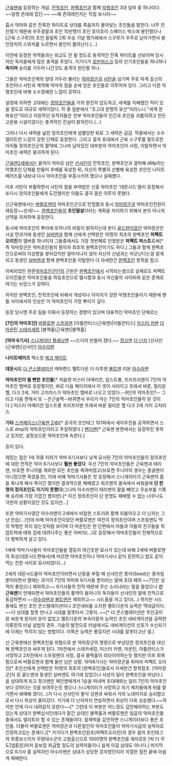 [[근육맨]]에 등장하는 개념.
[[잔학초인]], [[완벽초인]]과 함께 [[악행초인]] 3대 일파 중 하나이다. ~~일명 츤데레 집단.~~ ~~왜 츤데레인지는 직접 보시라~~

흡사 악마와 같은 잔혹한 파이트로 상대를 죽음까지 몰아넣는 초인들을 말한다. 너무 잔인했기 때문에 우주경찰과 초인 10만명이 초인 호이호이 스페이스 박스에 봉인했으나 [근육 스구루]의 초인 올림픽 2회 우승 기념 헹가레에서 스구루가 우주로 날아가면서 봉인장치의 스위치를 누르면서 봉인이 풀려난다.(…) 

이전에 등장한 악역들과는 비교도 안 될 정도로 충격적인 잔혹 파이트를 선보이며 당시 어린 독자들에게 많은 충격을 주었다. 거기다가 [[로빈마스크]] 등의 인기초인들을 하나하나 '''죽이며''' 승리를 거두어 나간것도 충격의 원인중 하나.

그들은 악마초인계의 양대 거두라 불리는 [[악마장군]]과 [[사탄]]을 섬기며 주로 마계 출신의 초인이나 사탄과 계약해 악마의 힘을 손에 얻은 초인들로 이루어져 있다. 그리고 다른 악행초인에 비해 소수정예란 느낌이 강하다. 

설정에 의하면 고대에는 [[정의초인]]들을 거의 완전히 압도하고, 세계를 지배했던 적이 있을 정도로 대규모 세력이었다. 작 중 일본에서 "초고대 문명의 유산"이라느니 "세계 문화유산"이라고 자랑하던 유적지들은 전부 악마초인들이 인간과 초인을 괴롭히려고 만든 고문용 시설이었다는 충격적인 진실이 밝혀진다.(...)

그러나 다시 세력을 넓힌 정의초인에게 섬멸당한 뒤로 그 세력은 급감. 작중에서는 소수 엘리트란 느낌이 강한 단체로 등장한다. 그리고 결국 초대에서 근육 스구루를 필두로한 아이돌 정의초인군의 활약에 그나마 남아있던 대부분의 악마초인이 사망, 이탈하면서 악마초인 세력은 붕괴하게 된다.

[[근육맨2세]]에서는 끝까지 악마로 남은 [[선샤인]]이 잔학초인, 완벽초인과 결탁해 dMp라는 악행초인 단체를 만들어 후배를 육성한 뒤, 자신이 특별히 선별해 육성한 초인인 나이트메어즈를 내보내 다시 악마초인을 부흥시키려 했으나 실패했다.

이후 사탄이 부활하면서 사탄의 힘을 부여받은 신흥 악마초인 '데몬시드'들이 등장해서 또다시 정의초인들에게 도전했지만 이들도 결국 꿈은 이루지 못했다.

신근육맨에서는 [[버팔로맨]]이 악마초인군으로 턴힐함과 동시 [[악마장군]]과 악마초인전원이 재등장~~만세!~~. [[완벽초인]]들의 '''초인말살'''이라는 계획을 저지하기 위해서 본의 아니게 선역을 자처하며 등장한다.

동시에 악마초인의 뿌리에 또하나의 비밀이 밝혀지는데 본디 [[골드맨]]이었던 악마장군은 사실 먼과거에 동생인 [[실버맨]]과 함께 신에게 선택받은 10명의 최초의 완벽초인 '''퍼펙트 오리진'''의 맴버중 하나이자 그들중에서도 가장 첫번째로 인정받은 '''퍼펙트 퍼스트'''로써[* 즉 악마장군은 악마초인들의 왕이자 최초의 완벽초인이기도 하다.] 그들과 함께 완벽초인으로써의 이상향을 쌓아갔지만 얼마지나지 않아 자신의 신념과는 어긋난다는걸 알게되고 동생인 [[실버맨]]과 함께 완벽초인을 이탈한다 더 자세한건 [[완벽초인]] 항목을 참고.  

어찌되었든 현존[[악마초인]]군단의 근원은 [[완벽초인]]에서 시작되는셈으로 실제로도 퍼펙트 오리진들은 악마초인들을 하등초인으로 멸시함과 동시 자신들의 사이비와 같은 존재로 여기는 뉘앙스가 강하다.


하지만 완벽초인, 잔학초인에 비해서 개성이나 이미지가 강한 악행초인들이기 때문에 팬들 사이에서의 인상은 이 악마초인이 가장 뿌리가 깊다.

등장 당시엔 주로 팀을 이뤄서 등장하는 경향이 있으며 대표적인 악마초인 단체로는

'''[7인의 악마초인]'''
[[버팔로맨]]
[[스프링맨]]
[아틀란티스(근육맨)|아틀란티스]
[[미스터 카멘]]
[[더 마운틴]]
[[스테카세킹]]
[블랙홀(근육맨)|블랙홀]

'''[악마 6기사]'''
[[스니게이터]]
[[플래닛맨]] ~~드디어 만들어 졌다.~~
[[정크맨]]
[[더 닌자]]
[선샤인(근육맨)|선샤인]
[[아수라맨]]

'''나이트메어즈'''
렉스킹
[[체크 메이트]]

'''데몬시드'''
[[더 콘스텔레이션]]
캐퍼랜드
멜트다운
더 타투맨
[[볼트맨]]
리본 [[아수라맨]]

'''악마초인이 될 뻔한 초인들'''[* 처음엔 미스터 아메리칸, 암스트롱, 프리프리맨이 7인의 악마초인 멤버로 등장했지만, 바로 다음 페이지에서 이 셋이 사라지고 프레셔 바룬, 밀리온 헬, 다크 2세, 거미 고치라스가 악마초인 멤버로 나오고 있었다.--8인의 악마초인?-- 그리고 다음 편에서 또 --은근슬쩍--바뀌면서 우리가 아는 7인의 악마초인들이 된 것이다.]
미스터 아메리칸
암스트롱
프리프리맨
프레셔 바룬
밀리온 헬
다크 2세
거미 고치라스

'''기타'''
[[스카페이스(근육맨 2세)]][* 궁극의 초인태그 101회에서 세이우친을 공격하면서 스스로 dmp의 악마초인이라고 주장하였다.]
[[팬더맨]][* 근육맨 본편에서는 등장하진 못하고 있지만, 설정상으론 악마초인에 속한다.]

등이 있다. 

재밌는 점은 1세 작중 지위가 악마 6기사보다 낮게 묘사된 7인의 악마초인들이 정의초인에 대한 전적은 악마 6기사보다 '''훨씬 좋았다'''. 우선 7인의 악마초인들은 근육맨과 테리맨, 브로켄 주니어를 제외한 모든 초인을 죽여버렸고(브로켄 주니어의 경우는 몽골맨이 아니었으면 죽었을것), 이에 비해 악마기사들은 첫 등장해서 스니게이터가 근육맨의 몸을 축나게 해서 죽이긴 했지만 결과적으론 패배였고 워즈맨의 몸속에서 싸웠을때 '''단 한명의 정의초인도 이기지 못했다'''(그나마 아수라맨이 테리맨의 팔을 빼앗고 무승부를 기록해 승리에 가장 가깝긴 했지만).[* 이건 정의초인이 단 한명도 패배할 수 없는 너무나도 극한의 상황이었던 것도 있지만...]

또한 악마기사였던 아수라맨이 2세에서 비참한 스토리와 함께 되돌아오고 더 닌자는 그냥 안습(...)인데 비해 악마초인이었던 버팔로맨은 여전히 정의초인이며 스프링맨도 딱히 악행은 하지 않는것처럼 보이며 더 마운틴은 한 단편에서 아들과 아들의 친구들을 픽업트럭에 태워 집에 데려다주는 좋은 아버지(...)로 등장해서 악마초인들이 전체적으로 더 행복하게 살고 있다.

1세때 악마기사들이 악마초인들을 열등히 여긴듯한 묘사가 있는데 비해 2세때 버팔로맨의 회상(데몬시드편에서)에 따르면 악마초인이나 악마기사나 같이 훈련하고 밥도 같이 먹는 친한 사이로 묘사되었다(...)

2세의 데몬시드들이 악마초인이라면서 난동을 부릴 때 선샤인은 종자(Seed)는 종자일 뿐이라면서 열매는 과거의 7인의 악마와 6기사들 뿐이라는 말에 초대 때의 ~~7인은 성적이 좋았으니 제외하고~~ 6기사들의 전적 때문에 무슨 소리냐라는 말을 들었으나 '''신 근육맨'''이 연재되면서 악마초인들의 활약이 들어나자 독자들이 선샤인의 말에 전적으로 동감하면서 ~~[[아수라맨]]과 [[볼트맨]]은 제외하고~~ 시드들을 까고 있다(...) 하지만 시드 중에도 변신 초인 콘스텔레이션이나 초인네비를 소지한 멜트다운의 능력은 역대급이다. ~~다 상대를 잘못 만나고 시대를 잘못타서 그렇지..~~[* 더 콘스텔레이션은 주인공이랑 싸운게 된지라 운이 없었고 멜트다운의 부속이랄까 능력인 초인 네비게이션을 공략한 이류힌의 터널 살법의 경우. 기술의 발전으로 터널에서도 네비게이션의 신호가 수신되기에 이제는 먹히지 않는 방법이다. 이쪽은 능력은 좋았지만 시대를 잘못타고난 셈.]

신 근육맨에선 완벽초인을 위협으로 본 악마장군의 명령으로 부상당한 정의초인을 대신해 완벽초인과 싸우게 된다.
1차전에서 스테카세킹, 미스터 카멘, 마운틴, 아틀란티스가 사망하고 2차전에서 스프링맨이 사망, 결국 블랙홀이 리타이어하는듯 했지만 이후 회복함으로써 버팔로맨과 함께 둘만 남은 상황. 악마6기사는 악마장군을 뒤따라 퍼팩트 오리진[* 초인신에게 선택받은 10명의 최초의 [완벽초인]들로서 자세한건 항목참조. [악마장군]이 된 골드맨과 동생인 실버맨도 여기에 있었으나 사상이 달라 완벽초인을 떠났다.]을 상대하게 되고 정크맨은 페인맨에게서 1승을 따내며 초대때와는 달리 7인의 악마초인보다 강하다는 것을 보여주는듯 했으나 스니게이터가 사망하고 자기 제자들에게 뒤를 맡기면서 애매해 졌다(...)가 다시 선샤인이 팔식 싱맨과 싸워서 거의 노데미지로 승리함으로서 다시 위상이 올라갔다. 거기에 더 닌자까지 연승하면서 위상이 더욱 상승했다.~~하지만 언제 다시 내려갈지 모른다~~[* 그런데 이 부분은 어느정도 감안해야하는 부분도 있는게 상대가 완벽십식인데다가 맡긴 상대인 블랙홀과 버팔로맨은 일곱의 악마초인들 중에서도 엘리트라 할 수 있는 존재들이다. 잠재력을 감안하면 스니게이터보다 좋은 초인들. 더불어 버팔로맨은 악마장군과 다른칠인의 악마초인들이 악마기사급의 실력자로 인정하고있는 존재다.][* 거기다가 완벽초인원조(퍼펙트오리진)의 경우 꿈의 초인태그의 최종보스이자 무량대수군의 고참출신으로 1000명의 완벽초인을 제자로둔 [빅 더 무도|넵튠킹]마저 듣보잡 취급할 정도의 실력자들이니 쉽게 이길 상대도 아니다.] 마지막으로 6기사 중 실력자인 아수라맨은 상대가 상당한 강자였던지라 치열한 접전 끝에 아쉽게 패배한다.
